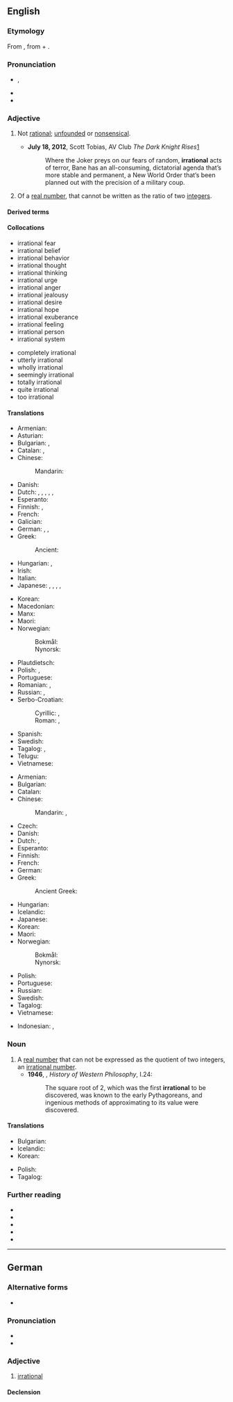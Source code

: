 ==English==

===Etymology===
From {{der|en|la|irratiōnālis}}, from {{m|la|ir-}} + {{m|la|ratiōnālis}}.

===Pronunciation===
* {{enPR|ĭră'sh(ə)nəl}}, {{IPA|en|/ɪˈɹæʃ.(ə.)nəl/}}
* {{audio|en|LL-Q1860 (eng)-Vealhurl-irrational.wav|Audio (RP)}}
* {{rhymes|en|æʃənəl|s=4}}

===Adjective===
{{en-adj}}

# Not [[rational]]; [[unfounded]] or [[nonsensical]].
#: {{ux|en|an '''irrational''' decision}}
#* '''July 18, 2012''', Scott Tobias, AV Club ''The Dark Knight Rises''[http://www.avclub.com/articles/the-dark-knight-rises-review-batman,82624/]
#*: Where the Joker preys on our fears of random, '''irrational''' acts of terror, Bane has an all-consuming, dictatorial agenda that’s more stable and permanent, a New World Order that’s been planned out with the precision of a military coup.
# {{lb|en|mathematics|arithmetic|number theory|not comparable}} Of a [[real number]], that cannot be written as the ratio of two [[integer]]s.
#: {{ux|en|The number [[π]] is '''irrational'''.}}
#: {{ant|en|rational}}
#: {{hypo|en|transcendental|uncomputable}}

====Derived terms====
{{col4|en
|irrationality
|irrationalization
|irrationalize
|irrational number
}}

====Collocations====
{{co-top|nouns}}
* irrational fear
* irrational belief
* irrational behavior
* irrational thought
* irrational thinking
* irrational urge
* irrational anger
* irrational jealousy
* irrational desire
* irrational hope
* irrational exuberance
* irrational feeling
* irrational person
* irrational system
{{co-bottom}}
{{co-top|adverbs}}
* completely irrational
* utterly irrational
* wholly irrational
* seemingly irrational
* totally irrational
* quite irrational
* too irrational
{{co-bottom}}

====Translations====
{{trans-top|unfounded or nonsensical}}
* Armenian: {{t+|hy|իռացիոնալ}}
* Asturian: {{t|ast|irracional}}
* Bulgarian: {{t+|bg|неразумен}}, {{t+|bg|безразсъден}}
* Catalan: {{t+|ca|bèstia}}, {{t+|ca|irracional}}
* Chinese:
*: Mandarin: {{t+|cmn|不合理|tr=bùhélǐ}}
* Danish: {{t|da|irrationel}}
* Dutch: {{t+|nl|irrationeel}}, {{t+|nl|irrationele}}, {{t+|nl|onzinnig}}, {{t+|nl|onzinnige}}, {{t+|nl|onredelijk}}, {{t+|nl|onredelijke}}
* Esperanto: {{t|eo|malracia}}
* Finnish: {{t+|fi|epälooginen}}, {{t+|fi|irrationaalinen}}
* French: {{t+|fr|irrationnel}}
* Galician: {{t|gl|irracional}}
* German: {{t+|de|irrational}}, {{t|de|irrationell}}, {{t+|de|unvernünftig}}
* Greek:
*: Ancient: {{t|grc|ἄλογος}}
* Hungarian: {{t|hu|észszerűtlen}}, {{t+|hu|irracionális}}
* Irish: {{t|ga|aingiallta}}
* Italian: {{t+|it|irrazionale}}
* Japanese: {{t+|ja|不合理|alt=不合理な|tr=fugōri na}}, {{t+|ja|無理|alt=無理な|tr=muri na}}, {{t+|ja|理不尽|alt=理不尽な|tr=rifujin na}}, {{t|ja|ばかげた|tr=bakageta}}, {{t|ja|筋違い|alt=筋違いな|tr=sujichigai na}}
{{trans-mid}}
* Korean: {{t|ko|불합리한}}
* Macedonian: {{t|mk|нера́зумен}}
* Manx: {{t|gv|neuresoonagh}}
* Maori: {{t|mi|heahea}}
* Norwegian:
*: Bokmål: {{t|nb|irrasjonell}}
*: Nynorsk: {{t|nn|irrasjonell}}
* Plautdietsch: {{t|pdt|onveninftich}}
* Polish: {{t+|pl|nieracjonalny}}, {{t+|pl|irracjonalny}}
* Portuguese: {{t+|pt|irracional}}
* Romanian: {{t+|ro|irațional}}, {{t+|ro|nerațional}}
* Russian: {{t+|ru|нерациона́льный}}, {{t+|ru|иррациона́льный}}
* Serbo-Croatian:
*: Cyrillic: {{t|sh|и̏рациона̄лан}}, {{t|sh|не̏разӯман}}
*: Roman: {{t+|sh|ȉracionālan}}, {{t+|sh|nȅrazūman}}
* Spanish: {{t+|es|irracional}}
* Swedish: {{t+|sv|irrationell}}
* Tagalog: {{t|tl|atbang}}, {{t|tl|maatbang}}
* Telugu: {{t+|te|అసంబద్ధము}}
* Vietnamese: {{t|vi|bất hợp lý}}
{{trans-bottom}}

{{trans-top|mathematics: of a number}}
* Armenian: {{t+|hy|իռացիոնալ}}
* Bulgarian: {{t+|bg|ирационален}}
* Catalan: {{t+|ca|irracional}}
* Chinese:
*: Mandarin: {{t+|cmn|無理數}}, {{t+|cmn|无理数|tr=wúlǐshù}}
* Czech: {{t|cs|iracionální}}
* Danish: {{t|da|irrational}}
* Dutch: {{t|nl|irrationaal}}, {{t|nl|irrationale}}
* Esperanto: {{t|eo|neracionala}}
* Finnish: {{t+|fi|irrationaalinen}}
* French: {{t+|fr|irrationnel}}
* German: {{t+|de|irrational}}
* Greek: {{t+|el|άρρητος}}
*: Ancient Greek: {{t|grc|ἄρρητος}}
{{trans-mid}}
* Hungarian: {{t+|hu|irracionális}}
* Icelandic: {{t|is|óræður|m}}
* Japanese: {{t+|ja|無理数|tr=murisū}}
* Korean: {{t+|ko|무리수}}
* Maori: {{t|mi|kewha}}
* Norwegian:
*: Bokmål: {{t|no|irrasjonal}}
*: Nynorsk: {{t|nn|irrasjonal}}
* Polish: {{t|pl|niewymierny}}
* Portuguese: {{t+|pt|irracional}}
* Russian: {{t+|ru|иррациона́льный}}
* Swedish: {{t+|sv|irrationell}}
* Tagalog: {{t|tl|ditagwayin}}
* Vietnamese: {{t+|vi|số vô tỉ}}
{{trans-bottom}}

{{checktrans-top}}
* Indonesian: {{t+check|id|irasional}}, {{t-check|id|[[tak]] [[masuk akal]]}}
{{trans-mid}}
{{trans-bottom}}

===Noun===
{{en-noun}}

# A [[real number]] that can not be expressed as the quotient of two integers, an [[irrational number]].
#* '''1946''', {{w|Bertrand Russell}}, ''History of Western Philosophy'', I.24:
#*: The square root of 2, which was the first '''irrational''' to be discovered, was known to the early Pythagoreans, and ingenious methods of approximating to its value were discovered.

====Translations====
{{trans-top|irrational number}}
* Bulgarian: {{t|bg|ирационално число}}
* Icelandic: {{t|is|óræð tala|f}}
* Korean: {{t+|ko|무리수}}
{{trans-mid}}
* Polish: {{t|pl|[[liczba]] [[niewymierna]]|f}}
* Tagalog: {{t|tl|bilang na ditagwayin}}
{{trans-bottom}}

===Further reading===
* {{R:OneLook}}
* {{R:MWO}}
* {{R:AHD}}
* {{R:Collins}}
* {{R:Macmillan}}

----

==German==

===Alternative forms===
* {{alter|de|irrationell}}

===Pronunciation===
* {{IPA|de|/ˈɪʁat͡si̯onaːl/|/ɪʁat͡si̯oˈnaːl/}}
* {{audio|de|De-irrational.ogg|Audio}}

===Adjective===
{{de-adj|comp}}

# [[#English|irrational]]

====Declension====
{{de-adecl|comp}}